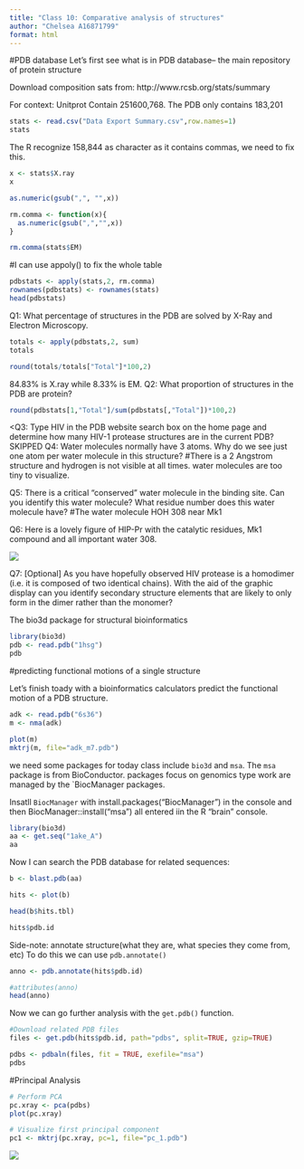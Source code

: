 ```yaml
---
title: "Class 10: Comparative analysis of structures"
author: "Chelsea A16871799"
format: html
---
```


#PDB database
Let's first see what is in PDB database-- the main repository of protein structure

Download composition sats from: http://www.rcsb.org/stats/summary

For context: Unitprot Contain 251600,768. The PDB only contains 183,201
```r
stats <- read.csv("Data Export Summary.csv",row.names=1)
stats
```
The R recognize 158,844 as character as it contains commas, we need to fix this.
```r
x <- stats$X.ray
x
```
```r
as.numeric(gsub(",", "",x))
```

```r
rm.comma <- function(x){
  as.numeric(gsub(",","",x))
}
```
```r
rm.comma(stats$EM)
``` 
#I can use appoly() to fix the whole table
```r
pdbstats <- apply(stats,2, rm.comma)
rownames(pdbstats) <- rownames(stats)
head(pdbstats)
```

Q1: What percentage of structures in the PDB are solved by X-Ray and Electron Microscopy.
```r
totals <- apply(pdbstats,2, sum)
totals
```
```r
round(totals/totals["Total"]*100,2)
```
84.83% is X.ray while 8.33% is EM.
Q2: What proportion of structures in the PDB are protein?
```r
round(pdbstats[1,"Total"]/sum(pdbstats[,"Total"])*100,2)
```
<Q3: Type HIV in the PDB website search box on the home page and determine how many HIV-1 protease structures are in the current PDB? SKIPPED
Q4: Water molecules normally have 3 atoms. Why do we see just one atom per water molecule in this structure?
#There is a 2 Angstrom structure and hydrogen is not visible at all times. water molecules are too tiny to visualize.

Q5: There is a critical “conserved” water molecule in the binding site. Can you identify this water molecule? What residue number does this water molecule have?
#The water molecule HOH 308 near Mk1

Q6: 
Here is a lovely figure of HIP-Pr with the catalytic residues, Mk1 compound and all important water 308.

![](1HSG.png)

Q7: [Optional] As you have hopefully observed HIV protease is a homodimer (i.e. it is composed of two identical chains). With the aid of the graphic display can you identify secondary structure elements that are likely to only form in the dimer rather than the monomer?

The bio3d package for structural bioinformatics
```r
library(bio3d)
pdb <- read.pdb("1hsg")
pdb
```
#predicting functional motions of a single structure

Let's finish toady with a bioinformatics calculators predict the functional motion of a PDB structure. 
```r
adk <- read.pdb("6s36")
m <- nma(adk)
```
```r
plot(m)
mktrj(m, file="adk_m7.pdb")
```
we need some packages for today class include `bio3d` and `msa`.
The `msa` package is from BioConductor. packages focus on genomics type work are managed by the `BiocManager packages.

Insatll `BiocManager` with install.packages("BiocManager") in the console and then BiocManager::install("msa") all entered iin the R "brain" console.
```r
library(bio3d)
aa <- get.seq("1ake_A")
aa
```
Now I can search the PDB database for related sequences:
```r
b <- blast.pdb(aa)
```
```r
hits <- plot(b)
```
```r
head(b$hits.tbl)
```
```r
hits$pdb.id
```
Side-note: annotate structure(what they are, what species they come from, etc)
To do this we can use `pdb.annotate()`
```r
anno <- pdb.annotate(hits$pdb.id)
```
```r
#attributes(anno)
head(anno)
```
Now we can go further analysis with the `get.pdb()` function. 

```r
#Download related PDB files
files <- get.pdb(hits$pdb.id, path="pdbs", split=TRUE, gzip=TRUE)
```
```r
pdbs <- pdbaln(files, fit = TRUE, exefile="msa")
pdbs
```
#Principal Analysis
```r
# Perform PCA
pc.xray <- pca(pdbs)
plot(pc.xray)
```
```r
# Visualize first principal component
pc1 <- mktrj(pc.xray, pc=1, file="pc_1.pdb")
```

![](HIVPR_MONOMER.png)





